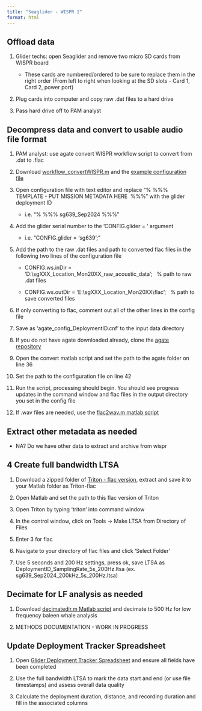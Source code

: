 ```yaml
---
title: "Seaglider - WISPR 2"
format: html
---
```


## Offload data

1.  Glider techs: open Seaglider and remove two micro SD cards from WISPR board

    -   These cards are numbered/ordered to be sure to replace them in the right order (From left to right when looking at the SD slots - Card 1, Card 2, power port)

2.  Plug cards into computer and copy raw .dat files to a hard drive

3.  Pass hard drive off to PAM analyst 

## Decompress data and convert to usable audio file format

1.  PAM analyst: use agate convert WISPR workflow script to convert from .dat to .flac

2.  Download [workflow_convertWISPR.m](https://github.com/sfregosi/agate/blob/c07366e646cf799da088086068062dce681352c3/agate/example_workflows/workflow_convertWISPR.m) and the [example configuration file](https://github.com/sfregosi/agate/blob/c07366e646cf799da088086068062dce681352c3/agate/settings/agate_config_example.cnf) 

3.  Open configuration file with text editor and replace “% %%%  TEMPLATE - PUT MISSION METADATA HERE  %%%” with the glider deployment ID

    -   i.e. “% %%% sg639_Sep2024 %%%”

4.  Add the glider serial number to the ‘CONFIG.glider = ‘ argument

    -   i.e. “CONFIG.glider = ‘sg639’;”

5.  Add the path to the raw .dat files and path to converted flac files in the following two lines of the configuration file

    -   CONFIG.ws.inDir = 'D:\\sgXXX_Location_Mon20XX_raw_acoustic_data';   % path to raw .dat files

    -   CONFIG.ws.outDir = 'E:\\sgXXX_Location_Mon20XX\\flac';   % path to save converted files

6.  If only converting to flac, comment out all of the other lines in the config file

7.  Save as ‘agate_config_DeploymentID.cnf’ to the input data directory

8.  If you do not have agate downloaded already, clone the [agate repository](https://github.com/sfregosi/agate) 

9.  Open the convert matlab script and set the path to the agate folder on line 36

10. Set the path to the configuration file on line 42

11. Run the script, processing should begin. You should see progress updates in the command window and flac files in the output directory you set in the config file

12. If .wav files are needed, use the [flac2wav.m matlab script](https://github.com/sfregosi/myUtils/blob/main/flac2wav.m) 

## Extract other metadata as needed

-   NA? Do we have other data to extract and archive from wispr

## 4 Create full bandwidth LTSA

1.  Download a zipped folder of [Triton - flac version](https://github.com/sfregosi/Triton), extract and save it to your Matlab folder as Triton-flac

2.  Open Matlab and set the path to this flac version of Triton

3.  Open Triton by typing ‘triton’ into command window

4.  In the control window, click on Tools -\> Make LTSA from Directory of Files 

5.  Enter 3 for flac

6.  Navigate to your directory of flac files and click ‘Select Folder’

7.  Use 5 seconds and 200 Hz settings, press ok, save LTSA as DeploymentID_SamplingRate_5s_200Hz.ltsa (ex. sg639_Sep2024_200kHz_5s_200Hz.ltsa)

## Decimate for LF analysis as needed

1.  Download [decimatedir.m Matlab script](https://github.com/sfregosi/myUtils/blob/37085e24b57cd9c35bb8d1542f7ad4b779ec95f2/dataProcessing/downsampling/decimateDir.m) and decimate to 500 Hz for low frequency baleen whale analysis 

2.  METHODS DOCUMENTATION - WORK IN PROGRESS

## Update Deployment Tracker Spreadsheet

1.  Open [Glider Deployment Tracker Spreadsheet](https://docs.google.com/spreadsheets/d/1MzLF2bmLcWy9u6glj3hu6Q1DINr5-NeJPCuBQgy-LZU/edit?gid=0#gid=0) and ensure all fields have been completed

2.  Use the full bandwidth LTSA to mark the data start and end (or use file timestamps) and assess overall data quality 

3.  Calculate the deployment duration, distance, and recording duration and fill in the associated columns 
